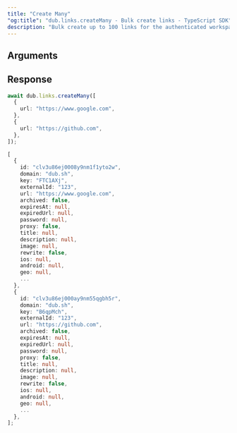```yaml
---
title: "Create Many"
"og:title": "dub.links.createMany - Bulk create links - TypeScript SDK"
description: "Bulk create up to 100 links for the authenticated workspace."
---
```



## Arguments

<LinkArguments />

## Response

<LinkResponse />

<RequestExample>

```ts
await dub.links.createMany([
  {
    url: "https://www.google.com",
  },
  {
    url: "https://github.com",
  },
]);
```

</RequestExample>

<ResponseExample>

```ts
[
  {
    id: "clv3u86ej0008y9nm1f1yto2w",
    domain: "dub.sh",
    key: "FTC1AXj",
    externalId: "123",
    url: "https://www.google.com",
    archived: false,
    expiresAt: null,
    expiredUrl: null,
    password: null,
    proxy: false,
    title: null,
    description: null,
    image: null,
    rewrite: false,
    ios: null,
    android: null,
    geo: null,
    ...
  },
  {
    id: "clv3u86ej000ay9nm55qgbh5r",
    domain: "dub.sh",
    key: "B6qpMch",
    externalId: "123",
    url: "https://github.com",
    archived: false,
    expiresAt: null,
    expiredUrl: null,
    password: null,
    proxy: false,
    title: null,
    description: null,
    image: null,
    rewrite: false,
    ios: null,
    android: null,
    geo: null,
    ...
  },
];
```

</ResponseExample>
